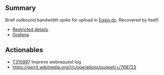 {{irdoc|status=final}}

==Summary==
{{Incident scorecard
| task = 
| paged-num = 10
| responders-num = 3
| coordinators = Filippo
| start = 2022-07-13 13:42
| end = 2022-07-13 14:09
| impact = For 20 minutes, there was a small increase in error responses for images served from the Eqsin data center (Singapore).
}}

Brief outbound bandwidth spike for upload in [[Eqsin data center|Eqsin dc]]. Recovered by itself.

* [https://docs.google.com/document/d/15pEoJM05a8oS2LHAyq3F0ZHMpvGUO3dS6aANAzl1x38/edit# Restricted details].
* [https://grafana.wikimedia.org/d/-K8NgsUnz/home?orgId=1&from=1657717200000&to=1657722600000 Grafana]

==Actionables==

* [[phab:T310997|T310997]] Improve webrequest log
* https://gerrit.wikimedia.org/r/c/operations/puppet/+/768723